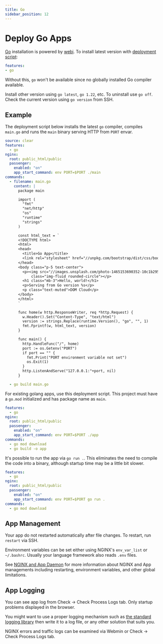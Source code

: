 ```yaml
---
title: Go
sidebar_position: 12
---
```


# Deploy Go Apps

[Go](https://go.dev) installation is powered by [webi](https://webinstall.dev/golang/). To install latest version with [deployment script](./deploy.mdx):

```yaml
features:
- go
```

Without this, `go` won't be available since no globally installed Go compiler available.

Install other version using `go latest`, `go 1.22`, etc. To uninstall use `go off`. Check the current version using `go version` from SSH.

## Example

The deployment script below installs the latest `go` compiler, compiles `main.go` and runs the `main` binary serving HTTP from `PORT` envar.

```yaml title="https://github.com/domcloud/recipes/blob/master/go.yml"
source: clear
features:
  - go
nginx:
  root: public_html/public
  passenger:
    enabled: "on"
    app_start_command: env PORT=$PORT ./main
commands:
  - filename: main.go
    content: |
      package main

      import (
        "fmt"
        "net/http"
        "os"
        "runtime"
        "strings"
      )

      const html_text = `
      <!DOCTYPE html>
      <html>
      <head>
        <title>Go App</title>
        <link rel="stylesheet" href="//unpkg.com/bootstrap/dist/css/bootstrap.min.css">
      </head>
      <body class="p-5 text-center">
        <p><img src="//images.unsplash.com/photo-1465153690352-10c1b29577f8?fit=crop&w=200&h=200" 
            class="img-fluid rounded-circle"></p>
        <h1 class="mb-3">Hello, world!</h1>
        <p>Serving from Go version %s</p>
        <p class="text-muted">DOM Cloud</p>
      </body>
      </html>
      `

      func home(w http.ResponseWriter, req *http.Request) {
        w.Header().Set("Content-Type", "text/html")
        version := strings.Replace(runtime.Version(), "go", "", 1)
        fmt.Fprintf(w, html_text, version)
      }

      func main() {
        http.HandleFunc("/", home)
        port := os.Getenv("PORT")
        if port == "" {
          fmt.Print("PORT environment variable not set")
          os.Exit(1)
        }
        http.ListenAndServe("127.0.0.1:"+port, nil)
      }

  - go build main.go
```

For existing golang apps, use this deployment script. This project must have a `go.mod` initialized and has package name as `main`.

```yaml title="https://github.com/domcloud/recipes/blob/master/go-binary.yml"
features:
  - go
nginx:
  root: public_html/public
  passenger:
    enabled: "on"
    app_start_command: env PORT=$PORT ./app
commands:
  - go mod download
  - go build -o app
```

It's possible to run the app via `go run .`. This eliminates the need to compile the code into a binary, although startup time may be a little bit slower.

```yaml title="https://github.com/domcloud/recipes/blob/master/go-gls.yml"
features:
  - go
nginx:
  root: public_html/public
  passenger:
    enabled: "on"
    app_start_command: env PORT=$PORT go run .
commands:
  - go mod download
```

## App Management

Your app do not restarted automatically after file changes. To restart, run `restart` via SSH.

Environment variables can be set either using NGINX's `env_var_list` or `~/.bashrc`. Usually your language framework also reads `.env` files.

See [NGINX and App Daemon](./nginx.mdx) for more information about NGINX and App managements including restarting, environment variables, and other global limitations.

## App Logging

You can see app log from Check -> Check Process Logs tab. Only startup problems displayed in the browser.

You might want to use a proper logging mechanism such as [the standard logging library](https://pkg.go.dev/log) then write it to a log file, or any other solution that suits you.

NGINX errors and traffic logs can be examined via Webmin or Check -> Check Process Logs tab.
